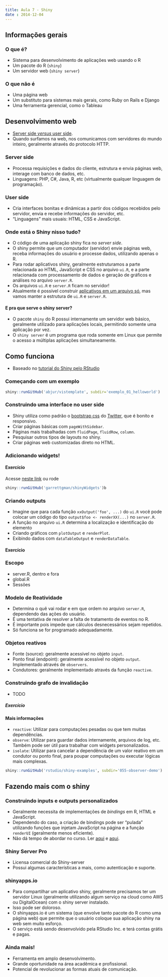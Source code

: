 ```yaml
---
title: Aula 7 - Shiny
date : 2014-12-04
---
```


## Informações gerais

### O que é?

- Sistema para desenvolvimento de aplicações web usando o R
- Um pacote do R (`shiny`)
- Um servidor web (`shiny server`)

### O que não é

- Uma página web
- Um substituto para sistemas mais gerais, como Ruby on Rails e Django
- Uma ferramenta gerencial, como o Tableau

## Desenvolvimento web

- [Server side _versus_ user side](http://programmers.stackexchange.com/a/171210 "diferencas").
- Quando surfamos na web, nos comunicamos com servidores do mundo inteiro, geralmente através
do protocolo HTTP.

### Server side
- Processa requisições e dados do cliente, estrutura e envia páginas web, interage com banco de 
dados, etc.
- Linguagens: PHP, C#, Java, R, etc (virtualmente qualquer linguagem de programação).

### User side
- Cria interfaces bonitas e dinâmicas a partir dos códigos recebidos pelo servidor, envia e recebe
informações do servidor, etc.
- "Linguagens" mais usuais: HTML, CSS e JavaScript.

### Onde está o Shiny nisso tudo?

- O código de uma aplicação shiny fica no _server side_.
- O shiny permite que um computador (servidor) envie páginas web, receba informações do usuário e 
processe dados, utilizando apenas o R.
- Para rodar aplicativos shiny, geralmente estruturamos a parte relacionada ao HTML, JavaScript e 
CSS no arquivo `ui.R`, e a parte relacionada com processamento de dados e geração de gráficos e 
análises no arquivo `server.R`. 
- Os arquivos `ui.R` e `server.R` ficam no servidor!
- Atualmente é possível construir 
[aplicativos em um arquivo só](http://shiny.rstudio.com/articles/single-file.html), mas vamos manter 
a estrutura de `ui.R` e `server.R`.

#### E pra que serve o shiny server?

- O pacote `shiny` do R possui internamente um servidor web básico, geralmente utilizado para
aplicações locais, permitindo somente uma aplicação por vez. 
- O `shiny server` é um programa que roda somente em Linux que permite o acesso a múltiplas
aplicações simultaneamente.

## Como funciona

- Baseado no [tutorial do Shiny pelo RStudio](http://shiny.rstudio.com/tutorial "tutorial")

### Começando com um exemplo

```r
shiny::runGitHub('abjur/vistemplate', subdir='exemplo_01_helloworld')
```

### Construindo uma interface no user side

- Shiny utiliza como padrão o [bootstrap css]() do [Twitter](), que é bonito e responsivo.
- Criar páginas básicas com `pageWithSidebar`.
- Páginas mais trabalhadas com `fluidPage`, `fluidRow`, `column`.
- Pesquisar outros tipos de layouts no shiny.
- Criar páginas web customizadas direto no HTML.

### Adicionando widgets!

#### Exercício

Acesse [neste link](http://shiny.rstudio.com/gallery/widget-gallery.html 'widgets') ou rode

```r
shiny::runGitHub('garrettgman/shinyWidgets')b
```

### Criando outputs

- Imagine que para cada função `xxOutput('foo', ...)` do `ui.R` você pode colocar um código do tipo 
`output$foo <- renderXX(...)` no `server.R`.
- A função no arquivo `ui.R` determina a localização e identificação do elemento
- Criando gráficos com `plotOutput` e `renderPlot`.
- Exibindo dados com `dataTableOutput` e `renderDataTable`.

#### Exercício

### Escopo
- server.R, dentro e fora
- global.R
- Sessões

### Modelo de Reatividade

- Determina o quê vai rodar e em que ordem no arquivo `server.R`, dependendo das ações do usuário.
- É uma tentativa de resolver a falta de tratamento de eventos no R.
- É importante pois impede que cálculos desnecessários sejam repetidos.
- Só funciona se for programado adequadamente.

### Objetos reativos

- Fonte (source): geralmente acessível no objeto `input`.
- Ponto final (endpoint): geralmente acessível no objeto `output`. Implementado através de 
`observers`.
- Condutores: geralmente implementado através da função `reactive`.

### Construindo grafo de invalidação

- TODO

##### Exercício

#### Mais informações

- `reactive`: Utilizar para computações pesadas ou que tem muitas dependências.
- `observe`: Utilizar para guardar dados internamente, arquivos de log, etc. Também pode ser útil
para trabalhar com widgets personalizados.
- `isolate`: Utilizar para cancelar a dependência de um valor reativo em um condutor ou ponto 
final, para poupar computações ou executar lógicas mais complexas.

```r
shiny::runGitHub('rstudio/shiny-examples', subdir='055-observer-demo')
```

## Fazendo mais com o shiny

### Construindo inputs e outputs personalizados

- Geralmente necessita de implementações de _bindings_ em R, HTML e JavaScript.
- Dependendo do caso, a criação de bindings pode ser "pulada" utilizando funções que injetam
JavaScript na página e a função `renderUI` (geralmente menos eficiente).
- Não dá tempo de abordar no curso. Ler 
[aqui](http://shiny.rstudio.com/articles/building-inputs.html) e 
[aqui](http://shiny.rstudio.com/articles/building-outputs.html).


### Shiny Server Pro

- Licensa comercial do Shiny-server
- Possui algumas características a mais, como autenticação e suporte.

### shinyapps.io

- Para compartilhar um aplicativo shiny, geralmente precisamos ter um servidor Linux (geralmente
utilizando algum serviço na cloud como AWS ou DigitalOcean) com o shiny server instalado.
- Isso pode ser doloroso.
- O shinyapps.io é um sistema (que envolve tanto pacote do R como uma página web) que permite que o 
usuário coloque sua aplicação shiny na web sem muito esforço.
- O serviço está sendo desenvolvido pela RStudio Inc. e terá contas grátis e pagas.

### Ainda mais!

- Ferramenta em amplo desenvolvimento.
- Grande oportunidade na área acadêmica e profissional.
- Potencial de revolucionar as formas atuais de comunicação.
